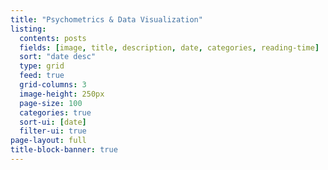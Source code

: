 ```yaml
---
title: "Psychometrics & Data Visualization"
listing:
  contents: posts
  fields: [image, title, description, date, categories, reading-time]
  sort: "date desc"
  type: grid 
  feed: true
  grid-columns: 3
  image-height: 250px
  page-size: 100
  categories: true
  sort-ui: [date]
  filter-ui: true
page-layout: full
title-block-banner: true
---
```

